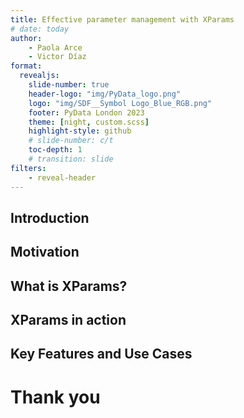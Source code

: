 ```yaml
---
title: Effective parameter management with XParams
# date: today
author: 
    - Paola Arce
    - Victor Díaz
format: 
  revealjs:
    slide-number: true
    header-logo: "img/PyData_logo.png"
    logo: "img/SDF__Symbol Logo_Blue_RGB.png"
    footer: PyData London 2023
    theme: [night, custom.scss]
    highlight-style: github
    # slide-number: c/t
    toc-depth: 1
    # transition: slide
filters:
    - reveal-header
---
```


## Introduction

## Motivation

## What is XParams?

## XParams in action

## Key Features and Use Cases

# Thank you